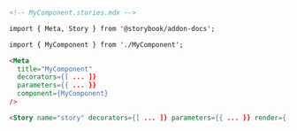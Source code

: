 ```md
<!-- MyComponent.stories.mdx -->

import { Meta, Story } from '@storybook/addon-docs';

import { MyComponent } from './MyComponent';

<Meta
  title="MyComponent"
  decorators={[ ... ]}
  parameters={{ ... }}
  component={MyComponent}
/>

<Story name="story" decorators={[ ... ]} parameters={{ ... }} render={() => ({ // Your implementation here })} />
```